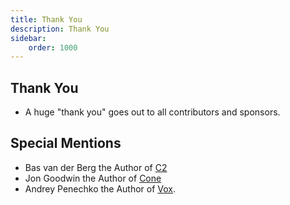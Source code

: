 ```yaml
---
title: Thank You
description: Thank You
sidebar:
    order: 1000
---
```


## Thank You
- A huge "thank you" goes out to all contributors and sponsors.

## Special Mentions
- Bas van der Berg the Author of [C2](http://www.c2lang.org)
- Jon Goodwin the Author of [Cone](http://cone.jondgoodwin.com)
- Andrey Penechko the Author of [Vox](https://github.com/MrSmith33/vox).
